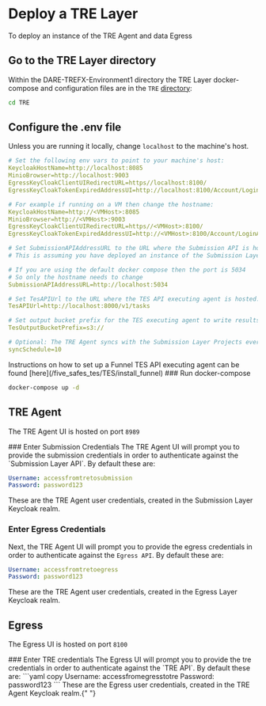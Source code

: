 
# Deploy a TRE Layer

To deploy an instance of the TRE Agent and data Egress

<Steps>

## Go to the TRE Layer directory

Within the DARE-TREFX-Environment1 directory the TRE Layer docker-compose and configuration files are in the `TRE` [directory](https://github.com/SwanseaUniversityMedical/DARE-TREFX-Environment1/tree/main/TRE):

```bash copy
cd TRE
```

## Configure the .env file

Unless you are running it locally, change `localhost` to the machine's host.

```yaml filename=".env"
# Set the following env vars to point to your machine's host:
KeycloakHostName=http://localhost:8085
MinioBrowser=http://localhost:9003
EgressKeyCloakClientUIRedirectURL=https//localhost:8100/
EgressKeyCloakTokenExpiredAddressUI=http://localhost:8100/Account/LoginAfterTokenExpired

# For example if running on a VM then change the hostname:
KeycloakHostName=http://<VMHost>:8085
MinioBrowser=http://<VMHost>:9003
EgressKeyCloakClientUIRedirectURL=https//<VMHost>:8100/
EgressKeyCloakTokenExpiredAddressUI=http://<VMHost>:8100/Account/LoginAfterTokenExpired

# Set SubmissionAPIAddressURL to the URL where the Submission API is hosted
# This is assuming you have deployed an instance of the Submission Layer, or that there is an existing Submission Layer you can connect the TRE Agent to.

# If you are using the default docker compose then the port is 5034
# So only the hostname needs to change
SubmissionAPIAddressURL=http://localhost:5034

# Set TesAPIUrl to the URL where the TES API executing agent is hosted. e.g Funnel or TES-K
TesAPIUrl=http://localhost:8000/v1/tasks

# Set output bucket prefix for the TES executing agent to write results to default is:
TesOutputBucketPrefix=s3://

# Optional: The TRE Agent syncs with the Submission Layer Projects every 10 minutes by default, adjust if needed:
syncSchedule=10


```

<Callout type="info">
  Instructions on how to set up a Funnel TES API executing agent can be found
  [here](/five_safes_tes/TES/install_funnel)
</Callout>
### Run docker-compose

```bash copy
docker-compose up -d
```

## TRE Agent

The TRE Agent UI is hosted on port `8989`

<Steps>
### Enter Submission Credentials
The TRE Agent UI will prompt you to provide the submission credentials in order to authenticate against the `Submission Layer API`.
By default these are:

```yaml copy
Username: accessfromtretosubmission
Password: password123
```

<Callout>
  These are the TRE Agent user credentials, created in the Submission Layer
  Keycloak realm.
</Callout>

### Enter Egress Credentials

Next, the TRE Agent UI will prompt you to provide the egress credentials in order to authenticate against the `Egress API`.
By default these are:

```yaml copy
Username: accessfromtretoegress
Password: password123
```

<Callout>
  These are the TRE Agent user credentials, created in the Egress Layer Keycloak
  realm.
</Callout>

</Steps>

## Egress

The Egress UI is hosted on port `8100`

<Steps>
  ### Enter TRE credentials The Egress UI will prompt you to provide the tre
  credentials in order to authenticate against the `TRE API`. By default these
  are: ```yaml copy Username: accessfromegresstotre Password: password123 ```
  <Callout>
    These are the Egress user credentials, created in the TRE Agent Keycloak
    realm.{" "}
  </Callout>
</Steps>

</Steps>
